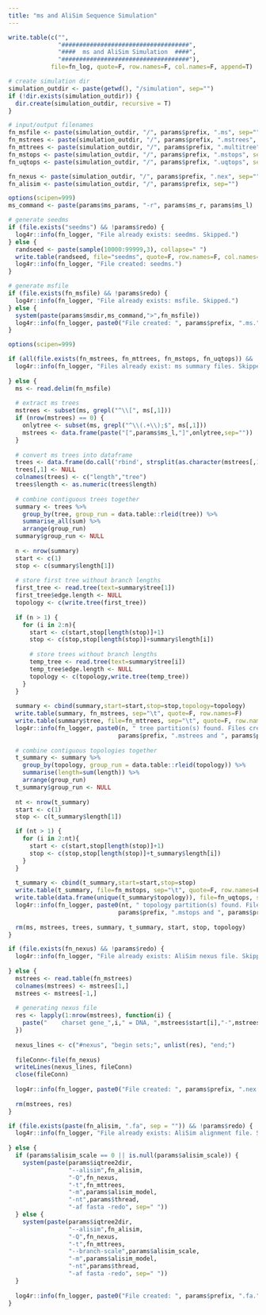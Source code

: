```yaml
---
title: "ms and AliSim Sequence Simulation"
---
```


```r
write.table(c("",
              "####################################",
              "####  ms and AliSim Simulation  ####",
              "####################################"),
            file=fn_log, quote=F, row.names=F, col.names=F, append=T)

# create simulation dir
simulation_outdir <- paste(getwd(), "/simulation", sep="")
if (!dir.exists(simulation_outdir)) {
  dir.create(simulation_outdir, recursive = T)
}

# input/output filenames
fn_msfile <- paste(simulation_outdir, "/", params$prefix, ".ms", sep="")
fn_mstrees <- paste(simulation_outdir, "/", params$prefix, ".mstrees", sep="")
fn_mttrees <- paste(simulation_outdir, "/", params$prefix, ".multitree", sep="")
fn_mstops <- paste(simulation_outdir, "/", params$prefix, ".mstops", sep="")
fn_uqtops <- paste(simulation_outdir, "/", params$prefix, ".uqtops", sep="")

fn_nexus <- paste(simulation_outdir, "/", params$prefix, ".nex", sep="")
fn_alisim <- paste(simulation_outdir, "/", params$prefix, sep="")
```

```r
options(scipen=999)
ms_command <- paste(params$ms_params, "-r", params$ms_r, params$ms_l)

# generate seedms
if (file.exists("seedms") && !params$redo) {
  log4r::info(fn_logger, "File already exists: seedms. Skipped.")
} else {
  randseed <- paste(sample(10000:99999,3), collapse=" ")
  write.table(randseed, file="seedms", quote=F, row.names=F, col.names=F)
  log4r::info(fn_logger, "File created: seedms.")
}

# generate msfile
if (file.exists(fn_msfile) && !params$redo) {
  log4r::info(fn_logger, "File already exists: msfile. Skipped.")
} else {
  system(paste(params$msdir,ms_command,">",fn_msfile))
  log4r::info(fn_logger, paste0("File created: ", params$prefix, ".ms.", sep=""))
}
```

```r
options(scipen=999)

if (all(file.exists(fn_mstrees, fn_mttrees, fn_mstops, fn_uqtops)) && !params$redo) {
  log4r::info(fn_logger, "Files already exist: ms summary files. Skipped.")
  
} else {
  ms <- read.delim(fn_msfile)
  
  # extract ms trees
  mstrees <- subset(ms, grepl("^\\[", ms[,1]))
  if (nrow(mstrees) == 0) {
    onlytree <- subset(ms, grepl("^\\(.+\\);$", ms[,1]))
    mstrees <- data.frame(paste("[",params$ms_l,"]",onlytree,sep=""))
  }
  
  # convert ms trees into dataframe
  trees <- data.frame(do.call('rbind', strsplit(as.character(mstrees[,1]), '\\[|\\]')))
  trees[,1] <- NULL
  colnames(trees) <- c("length","tree")
  trees$length <- as.numeric(trees$length)
  
  # combine contiguous trees together  
  summary <- trees %>%
    group_by(tree, group_run = data.table::rleid(tree)) %>%
    summarise_all(sum) %>%
    arrange(group_run)
  summary$group_run <- NULL
    
  n <- nrow(summary)
  start <- c(1)
  stop <- c(summary$length[1])
  
  # store first tree without branch lengths  
  first_tree <- read.tree(text=summary$tree[1])
  first_tree$edge.length <- NULL
  topology <- c(write.tree(first_tree))
    
  if (n > 1) {
    for (i in 2:n){
      start <- c(start,stop[length(stop)]+1)
      stop <- c(stop,stop[length(stop)]+summary$length[i])
        
      # store trees without branch lengths
      temp_tree <- read.tree(text=summary$tree[i])
      temp_tree$edge.length <- NULL
      topology <- c(topology,write.tree(temp_tree))
    }
  }
    
  summary <- cbind(summary,start=start,stop=stop,topology=topology)
  write.table(summary, fn_mstrees, sep="\t", quote=F, row.names=F)
  write.table(summary$tree, file=fn_mttrees, sep="\t", quote=F, row.names=F, col.names=F)
  log4r::info(fn_logger, paste0(n, " tree partition(s) found. Files created: ",
                               params$prefix, ".mstrees and ", params$prefix, ".multitree", sep=""))
    
  # combine contiguous topologies together
  t_summary <- summary %>%
    group_by(topology, group_run = data.table::rleid(topology)) %>%
    summarise(length=sum(length)) %>%
    arrange(group_run)
  t_summary$group_run <- NULL
    
  nt <- nrow(t_summary)
  start <- c(1)
  stop <- c(t_summary$length[1])

  if (nt > 1) {
    for (i in 2:nt){
      start <- c(start,stop[length(stop)]+1)
      stop <- c(stop,stop[length(stop)]+t_summary$length[i])
    }
  }    
  
  t_summary <- cbind(t_summary,start=start,stop=stop)
  write.table(t_summary, file=fn_mstops, sep="\t", quote=F, row.names=F)
  write.table(data.frame(unique(t_summary$topology)), file=fn_uqtops, sep="\t", quote=F, row.names=F, col.names=F)
  log4r::info(fn_logger, paste0(nt, " topology partition(s) found. Files created: ", 
                               params$prefix, ".mstops and ", params$prefix, ".uqtops", sep=""))
  
  rm(ms, mstrees, trees, summary, t_summary, start, stop, topology)
}
```

```r
if (file.exists(fn_nexus) && !params$redo) {
  log4r::info(fn_logger, "File already exists: AliSim nexus file. Skipped.")
  
} else {
  mstrees <- read.table(fn_mstrees)
  colnames(mstrees) <- mstrees[1,]
  mstrees <- mstrees[-1,]
  
  # generating nexus file
  res <- lapply(1:nrow(mstrees), function(i) {
    paste("    charset gene_",i," = DNA, ",mstrees$start[i],"-",mstrees$stop[i],";",sep="")
  })
  
  nexus_lines <- c("#nexus", "begin sets;", unlist(res), "end;")
  
  fileConn<-file(fn_nexus)
  writeLines(nexus_lines, fileConn)
  close(fileConn)
  
  log4r::info(fn_logger, paste0("File created: ", params$prefix, ".nex.", sep=""))
  
  rm(mstrees, res)
}
```

```r
if (file.exists(paste(fn_alisim, ".fa", sep = "")) && !params$redo) {
  log4r::info(fn_logger, "File already exists: AliSim alignment file. Skipped.")
  
} else {
  if (params$alisim_scale == 0 || is.null(params$alisim_scale)) {
    system(paste(params$iqtree2dir,
                 "--alisim",fn_alisim,
                 "-Q",fn_nexus,
                 "-t",fn_mttrees,
                 "-m",params$alisim_model,
                 "-nt",params$thread,
                 "-af fasta -redo", sep=" "))
  } else {
    system(paste(params$iqtree2dir,
                 "--alisim",fn_alisim,
                 "-Q",fn_nexus,
                 "-t",fn_mttrees,
                 "--branch-scale",params$alisim_scale,
                 "-m",params$alisim_model,
                 "-nt",params$thread,
                 "-af fasta -redo", sep=" "))
  }
  
  log4r::info(fn_logger, paste0("File created: ", params$prefix, ".fa.", sep=""))
}
```
